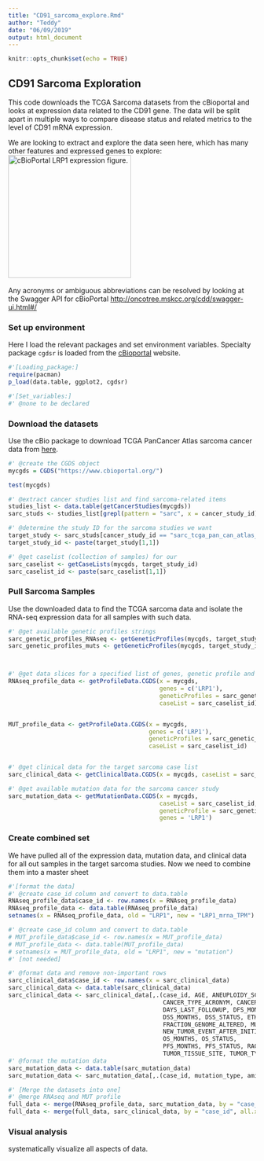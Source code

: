 ```yaml
---
title: "CD91_sarcoma_explore.Rmd"
author: "Teddy"
date: "06/09/2019"
output: html_document
---
```


```r
knitr::opts_chunk$set(echo = TRUE)
```

## CD91 Sarcoma Exploration
This code downloads the TCGA Sarcoma datasets from the cBioportal and looks at expression data related to the CD91 gene. The data will be split apart in multiple ways to compare disease status and related metrics to the level of CD91 mRNA expression.

We are looking to extract and explore the data seen here, which has many other features and expressed genes to explore: 
![cBioPortal LRP1 expression figure.](/Users/Teddy/R/repos/pri_research/CD91_Sarcoma_Expression/images/Screen Shot 2019-06-20 at 1.05.22 PM.png){width=250}
<br />
<br />
Any acronyms or ambiguous abbreviations can be resolved by looking at the Swagger API for cBioPortal <http://oncotree.mskcc.org/cdd/swagger-ui.html#/>

### Set up environment
Here I load the relevant packages and set environment variables. Specialty package `cgdsr` is loaded from the [cBioportal](http://www.cbioportal.org/) website. 
```r
#'[Loading_package:]
require(pacman)
p_load(data.table, ggplot2, cgdsr)

#'[Set_variables:]
#' @none to be declared
```


### Download the datasets
Use the cBio package to download TCGA PanCancer Atlas sarcoma cancer data from [here](http://www.cbioportal.org/study/summary?id=sarc_tcga_pan_can_atlas_2018).
```r
#' @create the CGDS object
mycgds = CGDS("https://www.cbioportal.org/")

test(mycgds)

#' @extract cancer studies list and find sarcoma-related items
studies_list <- data.table(getCancerStudies(mycgds))
sarc_studs <- studies_list[grepl(pattern = "sarc", x = cancer_study_id)]

#' @determine the study ID for the sarcoma studies we want
target_study <- sarc_studs[cancer_study_id == "sarc_tcga_pan_can_atlas_2018"]
target_study_id <- paste(target_study[1,1])

#' @get caselist (collection of samples) for our 
sarc_caselist <- getCaseLists(mycgds, target_study_id)
sarc_caselist_id <- paste(sarc_caselist[1,1])
```


### Pull Sarcoma Samples
Use the downloaded data to find the TCGA sarcoma data and isolate the RNA-seq expression data for all samples with such data.
```r

#' @get available genetic profiles strings
sarc_genetic_profiles_RNAseq <- getGeneticProfiles(mycgds, target_study_id)[2,1]
sarc_genetic_profiles_muts <- getGeneticProfiles(mycgds, target_study_id)[5,1]



#' @get data slices for a specified list of genes, genetic profile and case list
RNAseq_profile_data <- getProfileData.CGDS(x = mycgds, 
                                           genes = c('LRP1'), 
                                           geneticProfiles = sarc_genetic_profiles_RNAseq, 
                                           caseList = sarc_caselist_id)


MUT_profile_data <- getProfileData.CGDS(x = mycgds, 
                                        genes = c('LRP1'), 
                                        geneticProfiles = sarc_genetic_profiles_muts, 
                                        caseList = sarc_caselist_id)


#' @get clinical data for the target sarcoma case list
sarc_clinical_data <- getClinicalData.CGDS(x = mycgds, caseList = sarc_caselist_id)

#' @get available mutation data for the sarcoma cancer study
sarc_mutation_data <- getMutationData.CGDS(x = mycgds, 
                                           caseList = sarc_caselist_id, 
                                           geneticProfile = sarc_genetic_profiles_muts, 
                                           genes = 'LRP1')
```
### Create combined set
We have pulled all of the expression data, mutation data, and clinical data for all out samples in the target sarcoma studies. Now we need to combine them into a master sheet
```r
#'[format the data]
#' @create case_id column and convert to data.table
RNAseq_profile_data$case_id <- row.names(x = RNAseq_profile_data)
RNAseq_profile_data <- data.table(RNAseq_profile_data)
setnames(x = RNAseq_profile_data, old = "LRP1", new = "LRP1_mrna_TPM")

#' @create case_id column and convert to data.table
# MUT_profile_data$case_id <- row.names(x = MUT_profile_data)
# MUT_profile_data <- data.table(MUT_profile_data)
# setnames(x = MUT_profile_data, old = "LRP1", new = "mutation")
#' [not needed]

#' @format data and remove non-important rows
sarc_clinical_data$case_id <- row.names(x = sarc_clinical_data)
sarc_clinical_data <- data.table(sarc_clinical_data)
sarc_clinical_data <- sarc_clinical_data[,.(case_id, AGE, ANEUPLOIDY_SCORE, CANCER_TYPE, 
                                            CANCER_TYPE_ACRONYM, CANCER_TYPE_DETAILED, 
                                            DAYS_LAST_FOLLOWUP, DFS_MONTHS, DFS_STATUS, 
                                            DSS_MONTHS, DSS_STATUS, ETHNICITY, 
                                            FRACTION_GENOME_ALTERED, MUTATION_COUNT,
                                            NEW_TUMOR_EVENT_AFTER_INITIAL_TREATMENT,
                                            OS_MONTHS, OS_STATUS,
                                            PFS_MONTHS, PFS_STATUS, RACE, SEX, 
                                            TUMOR_TISSUE_SITE, TUMOR_TYPE)]
#' @format the mutation data
sarc_mutation_data <- data.table(sarc_mutation_data)
sarc_mutation_data <- sarc_mutation_data[,.(case_id, mutation_type, amino_acid_change)]

#' [Merge the datasets into one]
#' @merge RNAseq and MUT profile
full_data <- merge(RNAseq_profile_data, sarc_mutation_data, by = "case_id", all.x = TRUE)
full_data <- merge(full_data, sarc_clinical_data, by = "case_id", all.x = TRUE)
```


### Visual analysis
systematically visualize all aspects of data.
```r

```